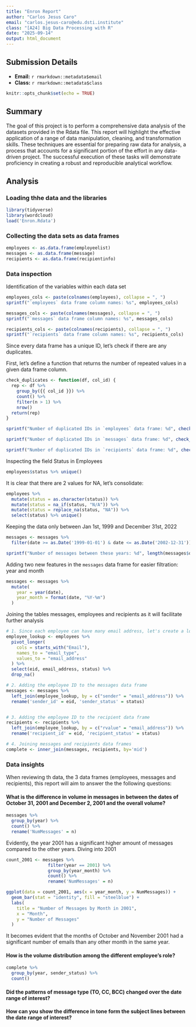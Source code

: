 ---
title: "Enron Report"
author: "Carlos Jesus Caro"
email: "carlos.jesus-caro@edu.dsti.institute"
class: "[A24] Big Data Processing with R"
date: "2025-09-14"
output: html_document
---

## Submission Details

* **Email:** `r rmarkdown::metadata$email`
* **Class:** `r rmarkdown::metadata$class`

```{r setup, include=FALSE}
knitr::opts_chunk$set(echo = TRUE)
```

## Summary

The goal of this project is to perform a comprehensive data analysis of the datasets provided in the Rdata file. This report will highlight the effective application of a range of data manipulation, cleaning, and transformation skills. These techniques are essential for preparing raw data for analysis, a process that accounts for a significant portion of the effort in any data-driven project. The successful execution of these tasks will demonstrate proficiency in creating a robust and reproducible analytical workflow.

## Analysis
### Loading thhe data and the libraries

```{r}
library(tidyverse)
library(wordcloud)
load('Enron.Rdata')
```

### Collecting the data sets as data frames
```{r}
employees <- as.data.frame(employeelist)
messages <- as.data.frame(message)
recipients <- as.data.frame(recipientinfo)
```

### Data inspection

Identification of the variables within each data set
```{r}
employees_cols <- paste(colnames(employees), collapse = ", ")
sprintf("`employees` data frame column names: %s", employees_cols)

messages_cols <- paste(colnames(messages), collapse = ", ")
sprintf("`messages` data frame column names: %s", messages_cols)

recipients_cols <- paste(colnames(recipients), collapse = ", ")
sprintf("`recipients` data frame column names: %s", recipients_cols)
```

Since every data frame has a unique ID, let's check if there are any duplicates.

First, let's define a function that returns the number of repeated values in a given data frame column.

```{r}
check_duplicates <- function(df, col_id) {
  rep <- df %>% 
    group_by({{ col_id }}) %>%
    count() %>%
    filter(n > 1) %>%
    nrow()
  return(rep)
}
```


```{r}
sprintf("Number of duplicated IDs in `employees` data frame: %d", check_duplicates(employees, eid))

sprintf("Number of duplicated IDs in `messages` data frame: %d", check_duplicates(messages, mid))

sprintf("Number of duplicated IDs in `recipients` data frame: %d", check_duplicates(recipients, rid))
```
Inspecting the field Status in Employees
```{r}
employees$status %>% unique()
```
It is clear that there are 2 values for NA, let's consolidate:
```{r}
employees %>%
  mutate(status = as.character(status)) %>%
  mutate(status = na_if(status, "N/A")) %>%
  mutate(status = replace_na(status, "NA")) %>%
  select(status) %>% unique()
```

Keeping the data only between Jan 1st, 1999 and December 31st, 2022
```{r}
messages <- messages %>%
  filter(date >= as.Date('1999-01-01') & date <= as.Date('2002-12-31'))

sprintf("Number of messages between these years: %d", length(messages$date))
```

Adding two new features in the `messages` data frame for easier filtration: year and month
```{r}
messages <- messages %>%
  mutate(
    year = year(date),
    year_month = format(date, "%Y-%m")
  )
```

Joining the tables messages, employees and recipients as it will facilitate further analysis
```{r}
# 1. Since each employee can have many email address, let's create a look up table
employee_lookup <- employees %>%
  pivot_longer(
    cols = starts_with("Email"), 
    names_to = "email_type",     
    values_to = "email_address"
  ) %>%
  select(eid, email_address, status) %>%
  drop_na()

# 2. Adding the employee ID to the messages data frame
messages <- messages %>%
  left_join(employee_lookup, by = c("sender" = "email_address")) %>%
  rename('sender_id' = eid, 'sender_status' = status)


# 3. Adding the employee ID to the recipient data frame
recipients <- recipients %>%
  left_join(employee_lookup, by = c("rvalue" = "email_address")) %>%
  rename('recipient_id' = eid, 'recipient_status' = status)

# 4. Joining messages and recipients data frames
complete <- inner_join(messages, recipients, by='mid')
```

### Data insights

When reviewing th data, the 3 data frames (employees, messages and recipients), this report will aim to answer the the following questions:

#### What is the difference in volume in messages in between the dates of October 31, 2001 and December 2, 2001 and the overall volume?

```{r}
messages %>%
  group_by(year) %>%
  count() %>%
  rename('NumMessages' = n)
```
Evidently, the year 2001 has a significant higher amount of messages compared to the other years. Diving into 2001
```{r}
count_2001 <- messages %>%
                filter(year == 2001) %>%
                group_by(year_month) %>%
                count() %>%
                rename('NumMessages' = n)

ggplot(data = count_2001, aes(x = year_month, y = NumMessages)) +
  geom_bar(stat = "identity", fill = "steelblue") +
  labs(
    title = "Number of Messages by Month in 2001",
    x = "Month",
    y = "Number of Messages"
  )
```

It becomes evident that the months of October and November 2001 had a significant number of emails than any other month in the same year.

#### How is the volume distribution among the different employee's role?
```{r}
complete %>%
  group_by(year, sender_status) %>%
  count()
```

#### Did the patterns of message type (TO, CC, BCC) changed over the date range of interest?

#### How can you show the difference in tone form the subject lines between the date range of interest?

